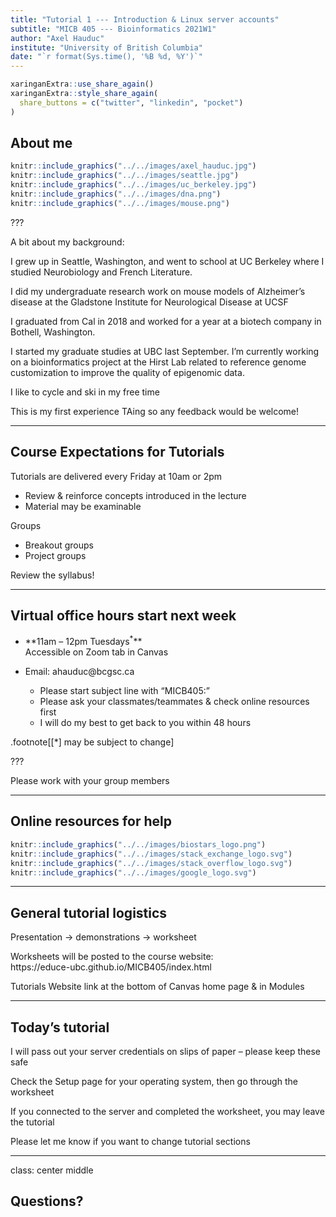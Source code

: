 ```yaml
---
title: "Tutorial 1 --- Introduction & Linux server accounts"
subtitle: "MICB 405 --- Bioinformatics 2021W1"
author: "Axel Hauduc"
institute: "University of British Columbia"
date: "`r format(Sys.time(), '%B %d, %Y')`"
---
```


```r
xaringanExtra::use_share_again()
xaringanExtra::style_share_again(
  share_buttons = c("twitter", "linkedin", "pocket")
)
```

## About me

```r
knitr::include_graphics("../../images/axel_hauduc.jpg")
knitr::include_graphics("../../images/seattle.jpg")
knitr::include_graphics("../../images/uc_berkeley.jpg")
knitr::include_graphics("../../images/dna.png")
knitr::include_graphics("../../images/mouse.png")
```

???

A bit about my background:

I grew up in Seattle, Washington, and went to school at UC Berkeley where I studied Neurobiology and French Literature.

I did my undergraduate research work on mouse models of Alzheimer’s disease at the Gladstone Institute for Neurological Disease at UCSF

I graduated from Cal in 2018 and worked for a year at a biotech company in Bothell, Washington.

I started my graduate studies at UBC last September. I’m currently working on a bioinformatics project at the Hirst Lab related to reference genome customization to improve the quality of epigenomic data.

I like to cycle and ski in my free time

This is my first experience TAing so any feedback would be welcome!

---

## Course Expectations for Tutorials

Tutorials are delivered every Friday at 10am or 2pm

- Review & reinforce concepts introduced in the lecture
- Material may be examinable

Groups

- Breakout groups
- Project groups
    
Review the syllabus!

---

## Virtual office hours start next week

- **11am – 12pm Tuesdays<sup>*</sup>**  
  Accessible on Zoom tab in Canvas

- Email: ahauduc@bcgsc.ca

  - Please start subject line with "MICB405: "
  - Please ask your classmates/teammates & check online resources first
  - I will do my best to get back to you within 48 hours

.footnote[[*] may be subject to change]

???

Please work with your group members 

---

## Online resources for help

```r
knitr::include_graphics("../../images/biostars_logo.png")
knitr::include_graphics("../../images/stack_exchange_logo.svg")
knitr::include_graphics("../../images/stack_overflow_logo.svg")
knitr::include_graphics("../../images/google_logo.svg")
```

---

## General tutorial logistics

Presentation → demonstrations → worksheet

Worksheets will be posted to the course website:  
https://educe-ubc.github.io/MICB405/index.html

Tutorials Website link at the bottom of Canvas home page & in Modules

---

## Today’s tutorial

I will pass out your server credentials on slips of paper – please keep these safe

Check the Setup page for your operating system, then go through the worksheet

If you connected to the server and completed the worksheet, you may leave the tutorial

Please let me know if you want to change tutorial sections

---

class: center middle

## Questions?
